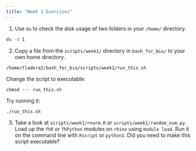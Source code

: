```yaml
---
title: "Week 1 Exercises"
---
```


1. Use `du` to check the disk usage of two folders in your `/home/` directory. 

```bash
du -d 1
```

2. Copy a file from the `scripts/week1/` directory in `bash_for_bio/` to your own home directory.

`/home/tladera2/bash_for_bio/scripts/week1/run_this.sh`

Change the script to executable:

`chmod --- run_this.sh`

Try running it:

`./run_this.sh`

3. Take a look at `scripts/week1/rnorm.R` or `scripts/week1/random_num.py`. Load up the `fhR` or `fhPython` modules on `rhino` using `module load`. Run it on the command line with `Rscript` or `python3`. Did you need to make this script executable?
